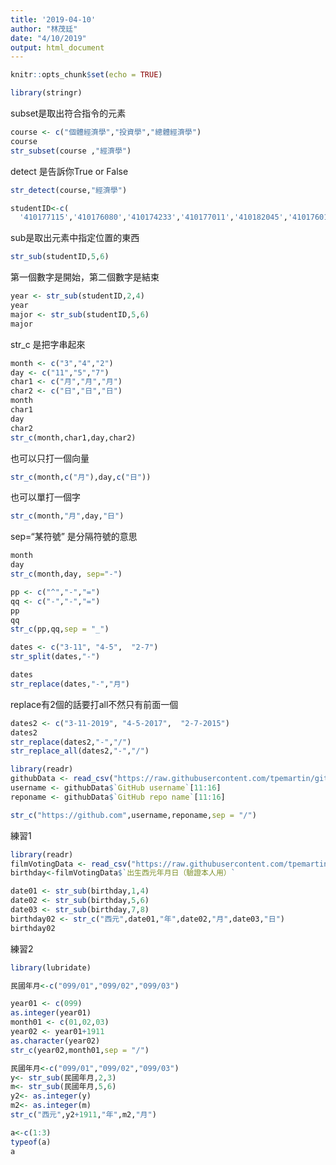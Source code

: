 ```yaml
---
title: '2019-04-10'
author: "林茂廷"
date: "4/10/2019"
output: html_document
---
```


```r
knitr::opts_chunk$set(echo = TRUE)
```

```r
library(stringr)
```
subset是取出符合指令的元素
```r
course <- c("個體經濟學","投資學","總體經濟學")
course
str_subset(course ,"經濟學")
```
detect 是告訴你True or False
```r
str_detect(course,"經濟學")
```

```r
studentID<-c(
  '410177115','410176080','410174233','410177011','410182045','410176014')
```
sub是取出元素中指定位置的東西
```r
str_sub(studentID,5,6)
```
第一個數字是開始，第二個數字是結束
```r
year <- str_sub(studentID,2,4)
year
major <- str_sub(studentID,5,6)
major
```
str_c 是把字串起來
```r
month <- c("3","4","2")
day <- c("11","5","7")
char1 <- c("月","月","月")
char2 <- c("日","日","日")
month
char1
day 
char2
str_c(month,char1,day,char2)
```
也可以只打一個向量
```r
str_c(month,c("月"),day,c("日"))
```
也可以單打一個字
```r
str_c(month,"月",day,"日")
```
sep="某符號" 是分隔符號的意思
```r
month
day
str_c(month,day, sep="-")
```

```r
pp <- c("^","-","=")
qq <- c("-","-","=")
pp
qq
str_c(pp,qq,sep = "_")
```

```r
dates <- c("3-11", "4-5",  "2-7")
str_split(dates,"-")
```

```r
dates
str_replace(dates,"-","月")
```
replace有2個的話要打all不然只有前面一個
```r
dates2 <- c("3-11-2019", "4-5-2017",  "2-7-2015")
dates2
str_replace(dates2,"-","/")
str_replace_all(dates2,"-","/")
```

```r
library(readr)
githubData <- read_csv("https://raw.githubusercontent.com/tpemartin/github-data/master/githubData.csv")
username <- githubData$`GitHub username`[11:16]
reponame <- githubData$`GitHub repo name`[11:16]
```

```r
str_c("https://github.com",username,reponame,sep = "/")
```
練習1
```r
library(readr)
filmVotingData <- read_csv("https://raw.githubusercontent.com/tpemartin/github-data/master/%E7%AC%AC%E4%B8%89%E5%B1%86%E7%B6%93%E6%BF%9F%E6%92%AD%E5%AE%A2%E7%AB%B6%E8%B3%BD%E5%8F%83%E8%B3%BD%E4%BD%9C%E5%93%81%E6%8A%95%E7%A5%A8%E7%B5%90%E6%9E%9C%E6%A8%A3%E6%9C%AC%20-%20Sheet1.csv")
birthday<-filmVotingData$`出生西元年月日（驗證本人用）`
```

```r
date01 <- str_sub(birthday,1,4)
date02 <- str_sub(birthday,5,6)
date03 <- str_sub(birthday,7,8)
birthday02 <- str_c("西元",date01,"年",date02,"月",date03,"日")
birthday02
```
練習2
```r
library(lubridate)
```

```r
民國年月<-c("099/01","099/02","099/03")
```
```r
year01 <- c(099)
as.integer(year01)
month01 <- c(01,02,03)
year02 <- year01+1911
as.character(year02)
str_c(year02,month01,sep = "/")

```
```r
民國年月<-c("099/01","099/02","099/03")
y<- str_sub(民國年月,2,3)
m<- str_sub(民國年月,5,6)
y2<- as.integer(y)
m2<- as.integer(m)
str_c("西元",y2+1911,"年",m2,"月")
```
```r
a<-c(1:3)
typeof(a)
a
```




